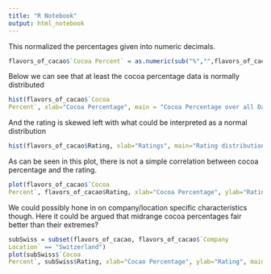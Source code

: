 ```yaml
---
title: "R Notebook"
output: html_notebook
---
```

This normalized the percentages given into numeric decimals.
```r
flavors_of_cacao$`Cocoa Percent` = as.numeric(sub("%","",flavors_of_cacao$`Cocoa Percent`))/100

```
Below we can see that at least the cocoa percentage data is normally distributed
```r
hist(flavors_of_cacao$`Cocoa
Percent`, xlab="Cocoa Percentage", main = "Cocoa Percentage over all Data")
```

And the rating is skewed left with what could be interpreted as a normal distribution
```r
hist(flavors_of_cacao$Rating, xlab="Ratings", main="Rating distribution over all data")
```


As can be seen in this plot, there is not a simple correlation between cocoa percentage and the rating.

```r
plot(flavors_of_cacao$`Cocoa
Percent`, flavors_of_cacao$Rating, xlab="Cocoa Percentage", ylab="Rating", main = "All Data")
```

We could possibly hone in on company/location specific characteristics though. Here it could be argued that midrange cocoa percentages fair better than their extremes?
```r
subSwiss = subset(flavors_of_cacao, flavors_of_cacao$`Company
Location` == "Switzerland")
plot(subSwiss$`Cocoa
Percent`, subSwiss$Rating, xlab="Cocao Percentage", ylab="Rating", main ="Swiss Based Chocolate Companies")
```

